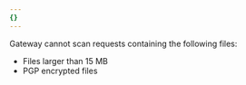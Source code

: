 ```yaml
---
{}
---
```


Gateway cannot scan requests containing the following files:

- Files larger than 15 MB
- PGP encrypted files
